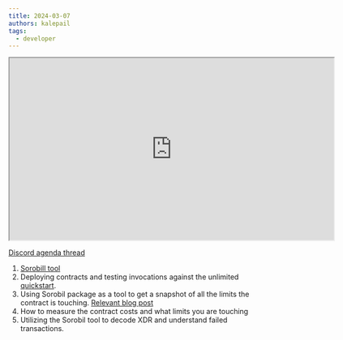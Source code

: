 ```yaml
---
title: 2024-03-07
authors: kalepail
tags:
  - developer
---
```


<iframe
  src="https://drive.google.com/file/d/1FJueTZweJPaOyno0fxHOfU3Ec2S0gvO_/preview"
  width="640"
  height="360"
  allow="autoplay"
></iframe>

[Discord agenda thread](https://discord.com/channels/897514728459468821/911254664576643122/1215404506964172890)

1. [Sorobill tool](https://github.com/kalepail/sorobill)
2. Deploying contracts and testing invocations against the unlimited [quickstart](https://github.com/stellar/quickstart).
3. Using Sorobil package as a tool to get a snapshot of all the limits the contract is touching. [Relevant blog post](https://kalepail.com/blockchain/show-me-the-bill-part-2)
4. How to measure the contract costs and what limits you are touching
5. Utilizing the Sorobil tool to decode XDR and understand failed transactions.
